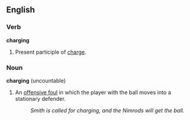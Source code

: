 ==English==

===Verb===
'''charging'''

# Present participle of [[charge]].

===Noun===
'''charging''' (uncountable)

# {{hoops}} An [[offensive foul]] in which the player with the ball moves into a stationary defender.
#: ''Smith is called for charging, and the Nimrods will get the ball.''
